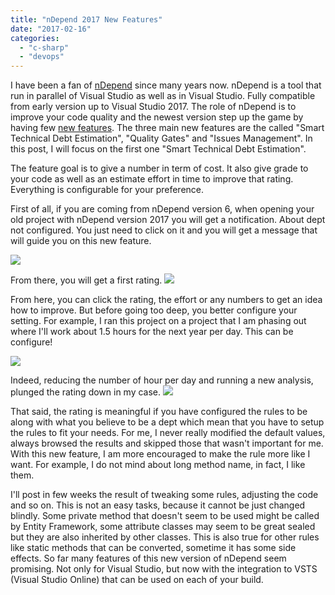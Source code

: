 ```yaml
---
title: "nDepend 2017 New Features"
date: "2017-02-16"
categories:
  - "c-sharp"
  - "devops"
---
```


I have been a fan of [nDepend](http://www.ndepend.com/) since many years now. nDepend is a tool that run in parallel of Visual Studio as well as in Visual Studio. Fully compatible from early version up to Visual Studio 2017. The role of nDepend is to improve your code quality and the newest version step up the game by having few [new features](http://www.ndepend.com/ndepend-v2017). The three main new features are the called "Smart Technical Debt Estimation", "Quality Gates" and "Issues Management". In this post, I will focus on the first one "Smart Technical Debt Estimation".

The feature goal is to give a number in term of cost. It also give grade to your code as well as an estimate effort in time to improve that rating. Everything is configurable for your preference.

First of all, if you are coming from nDepend version 6, when opening your old project with nDepend version 2017 you will get a notification. About dept not configured. You just need to click on it and you will get a message that will guide you on this new feature.

![](images/nDependTechnicalDebt-1024x708.png)

From there, you will get a first rating. ![](images/nDependDebtRating.png)

From here, you can click the rating, the effort or any numbers to get an idea how to improve. But before going too deep, you better configure your setting. For example, I ran this project on a project that I am phasing out where I'll work about 1.5 hours for the next year per day. This can be configure!

![](images/ndependNumberWorkHour.png)

Indeed, reducing the number of hour per day and running a new analysis, plunged the rating down in my case. ![](images/nDependDebtRating2.png)

That said, the rating is meaningful if you have configured the rules to be along with what you believe to be a dept which mean that you have to setup the rules to fit your needs. For me, I never really modified the default values, always browsed the results and skipped those that wasn't important for me. With this new feature, I am more encouraged to make the rule more like I want. For example, I do not mind about long method name, in fact, I like them.

I'll post in few weeks the result of tweaking some rules, adjusting the code and so on. This is not an easy tasks, because it cannot be just changed blindly. Some private method that doesn't seem to be used might be called by Entity Framework, some attribute classes may seem to be great sealed but they are also inherited by other classes. This is also true for other rules like static methods that can be converted, sometime it has some side effects. So far many features of this new version of nDepend seem promising. Not only for Visual Studio, but now with the integration to VSTS (Visual Studio Online) that can be used on each of your build.

